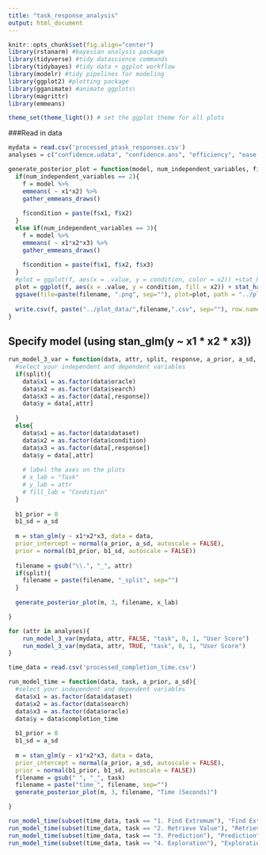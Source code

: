 ```yaml
---
title: "task_response_analysis"
output: html_document
---
```


```r

knitr::opts_chunk$set(fig.align="center") 
library(rstanarm) #bayesian analysis package
library(tidyverse) #tidy datascience commands
library(tidybayes) #tidy data + ggplot workflow
library(modelr) #tidy pipelines for modeling
library(ggplot2) #plotting package
library(gganimate) #animate ggplots\
library(magrittr)  
library(emmeans)

theme_set(theme_light()) # set the ggplot theme for all plots 

```


###Read in data

```r

mydata = read.csv('processed_ptask_responses.csv')
analyses = c("confidence.udata", "confidence.ans", "efficiency", "ease.of.use", "utility", "overall")
```

```r
generate_posterior_plot = function(model, num_independent_variables, filename, x_lab) {
  if(num_independent_variables == 2){
    f = model %>%
    emmeans( ~ x1*x2) %>%
    gather_emmeans_draws()
    
    f$condition = paste(f$x1, f$x2)
  }
  else if(num_independent_variables == 3){
    f = model %>%
    emmeans( ~ x1*x2*x3) %>%
    gather_emmeans_draws()
    
    f$condition = paste(f$x1, f$x2, f$x3)
  }
  #plot = ggplot(f, aes(x = .value, y = condition, color = x2)) +stat_halfeye()
  plot = ggplot(f, aes(x = .value, y = condition, fill = x2)) + stat_halfeye() + labs(x=x_lab)
  ggsave(file=paste(filename, ".png", sep=""), plot=plot, path = "../plots/posterior_plots")
  
  write.csv(f, paste("../plot_data/",filename,".csv", sep=""), row.names = FALSE)
}
```

## Specify model (using stan_glm(y ~ x1 * x2 * x3))
```r

run_model_3_var = function(data, attr, split, response, a_prior, a_sd, x_lab){
  #select your independent and dependent variables
  if(split){
    data$x1 = as.factor(data$oracle) 
    data$x2 = as.factor(data$search)
    data$x3 = as.factor(data[,response])
    data$y = data[,attr]
    
  }
  else{
    data$x1 = as.factor(data$dataset) 
    data$x2 = as.factor(data$condition)
    data$x3 = as.factor(data[,response])
    data$y = data[,attr]
  
    # label the axes on the plots
    # x_lab = "Task"
    # y_lab = attr
    # fill_lab = "Condition"
  }
  
  b1_prior = 0
  b1_sd = a_sd 
  
  m = stan_glm(y ~ x1*x2*x3, data = data,
  prior_intercept = normal(a_prior, a_sd, autoscale = FALSE),
  prior = normal(b1_prior, b1_sd, autoscale = FALSE))
  
  filename = gsub("\\.", "_", attr)
  if(split){
    filename = paste(filename, "_split", sep="")
  }
  
  generate_posterior_plot(m, 3, filename, x_lab)

}

for (attr in analyses){
    run_model_3_var(mydata, attr, FALSE, "task", 0, 1, "User Score")
    run_model_3_var(mydata, attr, TRUE, "task", 0, 1, "User Score")
}

```

```r
time_data = read.csv('processed_completion_time.csv')

run_model_time = function(data, task, a_prior, a_sd){
  #select your independent and dependent variables
  data$x1 = as.factor(data$dataset) 
  data$x2 = as.factor(data$search)
  data$x3 = as.factor(data$oracle)
  data$y = data$completion_time
  
  b1_prior = 0
  b1_sd = a_sd 
  
  m = stan_glm(y ~ x1*x2*x3, data = data,
  prior_intercept = normal(a_prior, a_sd, autoscale = FALSE),
  prior = normal(b1_prior, b1_sd, autoscale = FALSE))
  filename = gsub(" ", "_", task)
  filename = paste("time_", filename, sep="")
  generate_posterior_plot(m, 3, filename, "Time (Seconds)")

}

run_model_time(subset(time_data, task == "1. Find Extremum"), "Find Extremum", 190.34, 96.57)
run_model_time(subset(time_data, task == "2. Retrieve Value"), "Retrieve Value", 313.37, 88.50)
run_model_time(subset(time_data, task == "3. Prediction"), "Prediction", 870.53, 657.68)
run_model_time(subset(time_data, task == "4. Exploration"), "Exploration", 693.13, 193.30)

```






